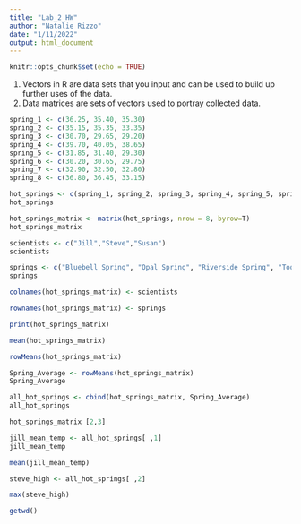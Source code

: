 ```yaml
---
title: "Lab_2_HW"
author: "Natalie Rizzo"
date: "1/11/2022"
output: html_document
---
```


```r
knitr::opts_chunk$set(echo = TRUE)
```

1. Vectors in R are data sets that you input and can be used to build up further uses of the data.
2. Data matrices are sets of vectors used to portray collected data.
```r
spring_1 <- c(36.25, 35.40, 35.30)
spring_2 <- c(35.15, 35.35, 33.35)
spring_3 <- c(30.70, 29.65, 29.20)
spring_4 <- c(39.70, 40.05, 38.65)
spring_5 <- c(31.85, 31.40, 29.30)
spring_6 <- c(30.20, 30.65, 29.75)
spring_7 <- c(32.90, 32.50, 32.80)
spring_8 <- c(36.80, 36.45, 33.15)
```
```r
hot_springs <- c(spring_1, spring_2, spring_3, spring_4, spring_5, spring_6, spring_7, spring_8)
hot_springs
```
```r
hot_springs_matrix <- matrix(hot_springs, nrow = 8, byrow=T)
hot_springs_matrix
```
```r
scientists <- c("Jill","Steve","Susan")
scientists
```
```r
springs <- c("Bluebell Spring", "Opal Spring", "Riverside Spring", "Too Hot Spring", "Mystery Spring", "Emerald Spring", "Black Spring", "Pearl Spring")
springs
```
```r
colnames(hot_springs_matrix) <- scientists
```
```r
rownames(hot_springs_matrix) <- springs
```
```r
print(hot_springs_matrix)
```
```r
mean(hot_springs_matrix)
```
```r
rowMeans(hot_springs_matrix)
```
```r
Spring_Average <- rowMeans(hot_springs_matrix)
Spring_Average
```
```r
all_hot_springs <- cbind(hot_springs_matrix, Spring_Average)
all_hot_springs
```
```r
hot_springs_matrix [2,3]
```
```r
jill_mean_temp <- all_hot_springs[ ,1]
jill_mean_temp
```
```r
mean(jill_mean_temp)
```
```r
steve_high <- all_hot_springs[ ,2]
```
```r
max(steve_high)
```
```r
getwd()
```







